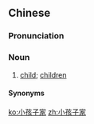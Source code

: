 ==Chinese==
{{zh-forms|type=121}}

===Pronunciation===
{{zh-pron
|m=xiǎoháizijiā
|cat=n
}}

===Noun===
{{zh-noun}}

# {{lb|zh|colloquial}} [[child]]; [[children]]

====Synonyms====
{{zh-dial|小孩}}

[[ko:小孩子家]]
[[zh:小孩子家]]